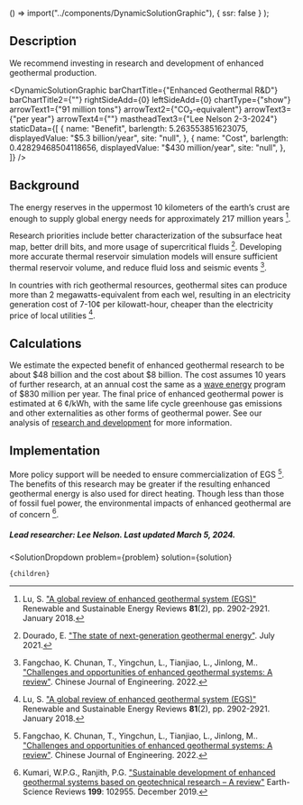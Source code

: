 
  () => import("../components/DynamicSolutionGraphic"),
  { ssr: false }
);


## Description
We recommend investing in research and development of enhanced geothermal production.

<DynamicSolutionGraphic
  barChartTitle={"Enhanced Geothermal R&D"}
  barChartTitle2={""}
  rightSideAdd={0}
  leftSideAdd={0}
  chartType={"show"}
  arrowText1={"91 million tons"}
  arrowText2={"CO₂-equivalent"}
  arrowText3={"per year"}
  arrowText4={""}
  mastheadText3={"Lee Nelson 2-3-2024"}
 staticData={[
    {
     name: "Benefit",
      barlength: 5.263553851623075,
      displayedValue: "$5.3 billion/year",
      site: "null",
    },
    {
      name: "Cost",
      barlength: 0.42829468504118656,
      displayedValue: "$430 million/year",
      site: "null",
    },
  ]}
/>

## Background
The energy reserves in the uppermost 10 kilometers of the earth’s crust are enough to supply global energy needs for approximately 217 million years [^"1"].

Research priorities include better characterization of the subsurface heat map, better drill bits, and more usage of supercritical fluids [^"2"]. Developing more accurate thermal reservoir simulation models will ensure sufficient thermal reservoir volume, and reduce fluid loss and seismic events [^"3"].

In countries with rich geothermal resources, geothermal sites can produce more than 2 megawatts-equivalent from each wel, resulting in an electricity generation cost of 7-10¢ per kilowatt-hour, cheaper than the electricity price of local utilities [^"1"].

## Calculations
We estimate the expected benefit of enhanced geothermal research to be about $48 billion and the cost about $8 billion. The cost assumes 10 years of further research, at an annual cost the same as a [wave energy](https://www.urbancruiseship.org/energy/energy_production/mhk) program of $830 million per year. The final price of enhanced geothermal power is estimated at 6 ¢/kWh, with the same life cycle greenhouse gas emissions and other externalities as other forms of geothermal power. See our analysis of [research and development](https://www.urbancruiseship.org/energy/energy_socioeconomics/rd) for more information.

## Implementation
More policy support will be needed to ensure commercialization of EGS [^"3"]. The benefits of this research may be greater if the resulting enhanced geothermal energy is also used for direct heating. Though less than those of fossil fuel power, the environmental impacts of enhanced geothermal are of concern [^"4"].

##### Lead researcher: Lee Nelson. Last updated March 5, 2024.

[^"1"]: Lu, S. ["A global review of enhanced geothermal system (EGS)"](https://doi.org/10.1016/j.rser.2017.06.097) Renewable and Sustainable Energy Reviews **81**(2), pp. 2902-2921. January 2018.

[^"2"]: Dourado, E. ["The state of next-generation geothermal energy"](https://elidourado.com/blog/geothermal/). July 2021.

[^"3"]: Fangchao, K. Chunan, T., Yingchun, L., Tianjiao, L., Jinlong, M.. ["Challenges and opportunities of enhanced geothermal systems: A review"](https://doi.org/10.13374/j.issn2095-9389.2022.04.07.004). Chinese Journal of Engineering. 2022.

[^"4"]: Kumari, W.P.G., Ranjith, P.G. ["Sustainable development of enhanced geothermal systems based on geotechnical research – A review"](https://doi.org/10.1016/j.earscirev.2019.102955) Earth-Science Reviews **199**: 102955. December 2019.
 


  <SolutionDropdown 
    problem={problem} 
    solution={solution}
  >
    {children}
  </SolutionDropdown>